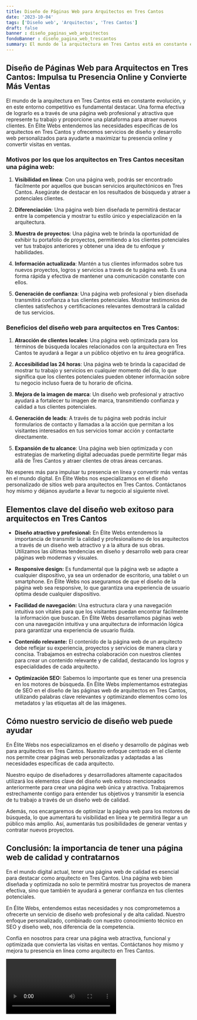 ```yaml
---
title: Diseño de Páginas Web para Arquitectos en Tres Cantos
date: '2023-10-04'
tags: ['Diseño web', 'Arquitectos', 'Tres Cantos']
draft: false
banner : diseño_paginas_web_arquitectos
fondoBanner : diseño_pagina_web_trescantos
summary: El mundo de la arquitectura en Tres Cantos está en constante evolución, y en este entorno competitivo es fundamental destacar. Una forma efectiva de lograrlo es a través de una página web profesional y atractiva que represente tu trabajo y proporcione una plataforma para atraer nuevos clientes. En Élite Webs entendemos las necesidades específicas de los arquitectos en Tres Cantos y ofrecemos servicios de diseño y desarrollo web personalizados para ayudarte a maximizar tu presencia online y convertir visitas en ventas.
---
```


## Diseño de Páginas Web para Arquitectos en Tres Cantos: Impulsa tu Presencia Online y Convierte Más Ventas

El mundo de la arquitectura en Tres Cantos está en constante evolución, y en este entorno competitivo es fundamental destacar. Una forma efectiva de lograrlo es a través de una página web profesional y atractiva que represente tu trabajo y proporcione una plataforma para atraer nuevos clientes. En Élite Webs entendemos las necesidades específicas de los arquitectos en Tres Cantos y ofrecemos servicios de diseño y desarrollo web personalizados para ayudarte a maximizar tu presencia online y convertir visitas en ventas.

### Motivos por los que los arquitectos en Tres Cantos necesitan una página web:

1. **Visibilidad en línea**: Con una página web, podrás ser encontrado fácilmente por aquellos que buscan servicios arquitectónicos en Tres Cantos. Asegúrate de destacar en los resultados de búsqueda y atraer a potenciales clientes.

2. **Diferenciación**: Una página web bien diseñada te permitirá destacar entre la competencia y mostrar tu estilo único y especialización en la arquitectura.

3. **Muestra de proyectos**: Una página web te brinda la oportunidad de exhibir tu portafolio de proyectos, permitiendo a los clientes potenciales ver tus trabajos anteriores y obtener una idea de tu enfoque y habilidades.

4. **Información actualizada**: Mantén a tus clientes informados sobre tus nuevos proyectos, logros y servicios a través de tu página web. Es una forma rápida y efectiva de mantener una comunicación constante con ellos.

5. **Generación de confianza**: Una página web profesional y bien diseñada transmitirá confianza a tus clientes potenciales. Mostrar testimonios de clientes satisfechos y certificaciones relevantes demostrará la calidad de tus servicios.

### Beneficios del diseño web para arquitectos en Tres Cantos:

1. **Atracción de clientes locales**: Una página web optimizada para los términos de búsqueda locales relacionados con la arquitectura en Tres Cantos te ayudará a llegar a un público objetivo en tu área geográfica.

2. **Accesibilidad las 24 horas**: Una página web te brinda la capacidad de mostrar tu trabajo y servicios en cualquier momento del día, lo que significa que los clientes potenciales pueden obtener información sobre tu negocio incluso fuera de tu horario de oficina.

3. **Mejora de la imagen de marca**: Un diseño web profesional y atractivo ayudará a fortalecer tu imagen de marca, transmitiendo confianza y calidad a tus clientes potenciales.

4. **Generación de leads**: A través de tu página web podrás incluir formularios de contacto y llamadas a la acción que permitan a los visitantes interesados en tus servicios tomar acción y contactarte directamente.

5. **Expansión de tu alcance**: Una página web bien optimizada y con estrategias de marketing digital adecuadas puede permitirte llegar más allá de Tres Cantos y atraer clientes de otras áreas cercanas.

No esperes más para impulsar tu presencia en línea y convertir más ventas en el mundo digital. En Élite Webs nos especializamos en el diseño personalizado de sitios web para arquitectos en Tres Cantos. Contáctanos hoy mismo y déjanos ayudarte a llevar tu negocio al siguiente nivel.

<GifSeo />

<Cta />

## Elementos clave del diseño web exitoso para arquitectos en Tres Cantos

- **Diseño atractivo y profesional:** En Élite Webs entendemos la importancia de transmitir la calidad y profesionalismo de los arquitectos a través de un diseño web atractivo y a la altura de sus obras. Utilizamos las últimas tendencias en diseño y desarrollo web para crear páginas web modernas y visuales.

- **Responsive design:** Es fundamental que la página web se adapte a cualquier dispositivo, ya sea un ordenador de escritorio, una tablet o un smartphone. En Élite Webs nos aseguramos de que el diseño de la página web sea responsive, lo que garantiza una experiencia de usuario óptima desde cualquier dispositivo.

- **Facilidad de navegación:** Una estructura clara y una navegación intuitiva son vitales para que los visitantes puedan encontrar fácilmente la información que buscan. En Élite Webs desarrollamos páginas web con una navegación intuitiva y una arquitectura de información lógica para garantizar una experiencia de usuario fluida.

- **Contenido relevante:** El contenido de la página web de un arquitecto debe reflejar su experiencia, proyectos y servicios de manera clara y concisa. Trabajamos en estrecha colaboración con nuestros clientes para crear un contenido relevante y de calidad, destacando los logros y especialidades de cada arquitecto.

- **Optimización SEO:** Sabemos lo importante que es tener una presencia en los motores de búsqueda. En Élite Webs implementamos estrategias de SEO en el diseño de las páginas web de arquitectos en Tres Cantos, utilizando palabras clave relevantes y optimizando elementos como los metadatos y las etiquetas alt de las imágenes.

## Cómo nuestro servicio de diseño web puede ayudar 

En Élite Webs nos especializamos en el diseño y desarrollo de páginas web para arquitectos en Tres Cantos. Nuestro enfoque centrado en el cliente nos permite crear páginas web personalizadas y adaptadas a las necesidades específicas de cada arquitecto.

Nuestro equipo de diseñadores y desarrolladores altamente capacitados utilizará los elementos clave del diseño web exitoso mencionados anteriormente para crear una página web única y atractiva. Trabajaremos estrechamente contigo para entender tus objetivos y transmitir la esencia de tu trabajo a través de un diseño web de calidad.

Además, nos encargaremos de optimizar la página web para los motores de búsqueda, lo que aumentará tu visibilidad en línea y te permitirá llegar a un público más amplio. Así, aumentarás tus posibilidades de generar ventas y contratar nuevos proyectos.

## Conclusión: la importancia de tener una página web de calidad y contratarnos

En el mundo digital actual, tener una página web de calidad es esencial para destacar como arquitecto en Tres Cantos. Una página web bien diseñada y optimizada no solo te permitirá mostrar tus proyectos de manera efectiva, sino que también te ayudará a generar confianza en tus clientes potenciales.

En Élite Webs, entendemos estas necesidades y nos comprometemos a ofrecerte un servicio de diseño web profesional y de alta calidad. Nuestro enfoque personalizado, combinado con nuestro conocimiento técnico en SEO y diseño web, nos diferencia de la competencia.

Confía en nosotros para crear una página web atractiva, funcional y optimizada que convierta las visitas en ventas. Contáctanos hoy mismo y mejora tu presencia en línea como arquitecto en Tres Cantos.

<Video />

<CtaBot job='Arquitectos' city='Tres Cantos'/>

<Gmaps query='Tres Cantos+españa+maps' />